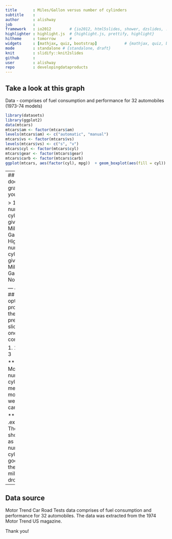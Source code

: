 ```yaml
---
title       : Miles/Gallon versus number of cylinders
subtitle    : 
author      : alishway
job         : 
framework   : io2012        # {io2012, html5slides, shower, dzslides, ...}
highlighter : highlight.js  # {highlight.js, prettify, highlight}
hitheme     : tomorrow      # 
widgets     : [mathjax, quiz, bootstrap]            # {mathjax, quiz, bootstrap}
mode        : standalone # {standalone, draft}
knit        : slidify::knit2slides
github      :
user        : alishway
repo        : developingdataproducts
---
```


## Take a look at this graph

Data - comprises of fuel consumption and performance for 32 automobiles (1973-74 models)

```r
library(datasets)
library(ggplot2)
data(mtcars)
mtcars$am <- factor(mtcars$am)
levels(mtcars$am) <- c("automatic", "manual")
mtcars$vs <- factor(mtcars$vs)
levels(mtcars$vs) <- c("s", "v")
mtcars$cyl <- factor(mtcars$cyl)
mtcars$gear <- factor(mtcars$gear)
mtcars$carb <- factor(mtcars$carb)
ggplot(mtcars, aes(factor(cyl), mpg))  + geom_boxplot(aes(fill = cyl))  + xlab("Number of Cylinders") + ylab("Miles/gallon")+ ggtitle("Miles/gallon versus number of Cylinders")
```



---
## What does the graph tells you?


> 1. Higher number of cylinders give more Miles per Gallon
> 2. Higher number of cylinders give less Miles per Gallon
> 3. No relations

--- &radio
## From the options provided in the previous slide, which one was correct?

1. 1
2. _2_
3. 3


*** .hint
More number of cylinders means more weight to carry

*** .explanation
The boxplot shows that as the number of cylinders goes up, the miles/gallon drops

---
## Data source

Motor Trend Car Road Tests data comprises of fuel consumption and performance for 32 automobiles. The data was extracted from the 1974 Motor Trend US magazine.


Thank you!

